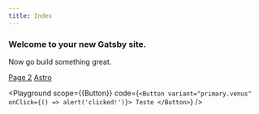 ```yaml
---
title: Index
---
```



### Welcome to your new Gatsby site.

Now go build something great.

[Page 2](/page-2)
[Astro](https://astro.magnetis.com.br)

<Playground
  scope={{Button}}
  code={`<Button variant="primary.venus" onClick={() => alert('clicked!')}>
  Teste
</Button>`}
/>